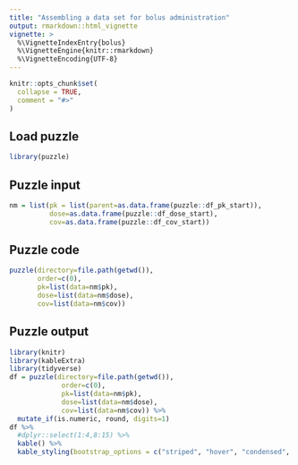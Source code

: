 ```yaml
---
title: "Assembling a data set for bolus administration"
output: rmarkdown::html_vignette
vignette: >
  %\VignetteIndexEntry{bolus}
  %\VignetteEngine{knitr::rmarkdown}
  %\VignetteEncoding{UTF-8}
---
```


```r
knitr::opts_chunk$set(
  collapse = TRUE,
  comment = "#>"
)
```

## Load puzzle
```r
library(puzzle)
```

## Puzzle input
```r
nm = list(pk = list(parent=as.data.frame(puzzle::df_pk_start)),
          dose=as.data.frame(puzzle::df_dose_start),
          cov=as.data.frame(puzzle::df_cov_start))
```

## Puzzle code
```r
puzzle(directory=file.path(getwd()),
       order=c(0),
       pk=list(data=nm$pk), 
       dose=list(data=nm$dose), 
       cov=list(data=nm$cov))
```

## Puzzle output
```r
library(knitr)
library(kableExtra)
library(tidyverse)
df = puzzle(directory=file.path(getwd()),
             order=c(0),
             pk=list(data=nm$pk), 
             dose=list(data=nm$dose), 
             cov=list(data=nm$cov)) %>% 
  mutate_if(is.numeric, round, digits=1)
df %>%
  #dplyr::select(1:4,8:15) %>% 
  kable() %>%
  kable_styling(bootstrap_options = c("striped", "hover", "condensed", "responsive"))
```
